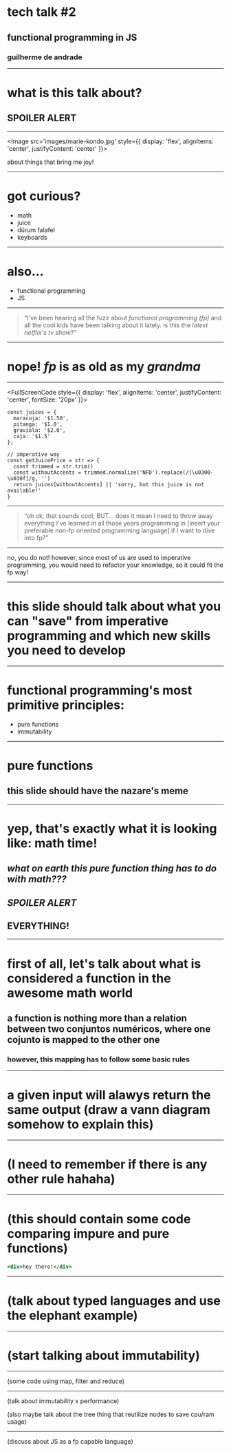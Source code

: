 

# tech talk #2

## functional programming in JS

### guilherme de andrade

---

# what is this talk about?

## SPOILER ALERT

---


<Image
  src='images/marie-kondo.jpg'
  style={{
    display: 'flex',
    alignItems: 'center',
    justifyContent: 'center'
  }}>

<Box>about things that bring me joy!</Box>

</Image>

---

# got curious?

<ul>
  <Appear>
    <li>math</li>
    <li>juice</li>
    <li>dürum falafel</li>
    <li>keyboards</li>
  </Appear>
</ul>

---

# also...

<ul>
  <Appear>
    <li>functional programming</li>
    <li>JS</li>
  </Appear>
</ul>

---

> “I've been hearing all the fuzz about _functional programming (fp)_ and all the cool kids have been talking about it lately. is this the _latest netflix's tv show_?”

---

# nope! _fp_ is as old as my _grandma_

---

<FullScreenCode
  style={{
    display: 'flex',
    alignItems: 'center',
    justifyContent: 'center',
    fontSize: '20px'
  }}>

```
const juices = {
  maracuja: '$1.50',
  pitanga: '$1.0',
  graviola: '$2.0',
  caja: '$1.5'
};

// imperative way
const getJuicePrice = str => {
  const trimmed = str.trim()
  const withoutAccents = trimmed.normalize('NFD').replace(/[\u0300-\u036f]/g, '')
  return juices[withoutAccents] || 'sorry, but this juice is not available!'
}
```

</FullScreenCode>

---

> “oh ok, that sounds cool, BUT... does it mean I need to throw away everything I've learned in all those years programming in [insert your preferable non-fp oriented programming language] if I want to dive into fp?”

---

no, you do not! however, since most of us are used to imperative programming, you would need to refactor your knowledge, so it could fit the fp way!

---

# this slide should talk about what you can "save" from imperative programming and which new skills you need to develop

---

# functional programming's most primitive principles:

- pure functions
- immutability

---

# pure functions

## this slide should have the nazare's meme

---

# yep, that's exactly what it is looking like: math time!

## _what on earth this pure function thing has to do with math???_

## _SPOILER ALERT_

## EVERYTHING!

---

# first of all, let's talk about what is considered a function in the awesome math world

## a function is nothing more than a relation between two conjuntos numéricos, where one cojunto is mapped to the other one

### however, this mapping has to follow some basic rules

---

# a given input will alawys return the same output (draw a vann diagram somehow to explain this)

---

# (I need to remember if there is any other rule hahaha)

---

# (this should contain some code comparing impure and pure functions)

```jsx
<div>hey there!</div>
```

---

# (talk about typed languages and use the elephant example)

---

# (start talking about immutability)

---

(some code using map, filter and reduce)

---

(talk about immutability x performance)

(also maybe talk about the tree thing that reutilize nodes to save cpu/ram usage)

---

(discuss about JS as a fp capable language)
